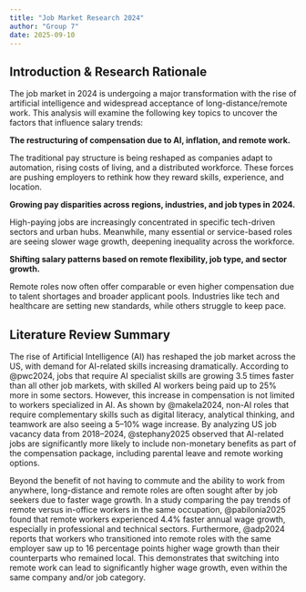 ```yaml
---
title: "Job Market Research 2024"
author: "Group 7"
date: 2025-09-10
---
```


## Introduction & Research Rationale

The job market in 2024 is undergoing a major transformation with the rise of artificial intelligence and widespread acceptance of long-distance/remote work. This analysis will examine the following key topics to uncover the factors that influence salary trends:

**The restructuring of compensation due to AI, inflation, and remote work.**

The traditional pay structure is being reshaped as companies adapt to automation, rising costs of living, and a distributed workforce. These forces are pushing employers to rethink how they reward skills, experience, and location.

**Growing pay disparities across regions, industries, and job types in 2024.**
  
High-paying jobs are increasingly concentrated in specific tech-driven sectors and urban hubs. Meanwhile, many essential or service-based roles are seeing slower wage growth, deepening inequality across the workforce.

**Shifting salary patterns based on remote flexibility, job type, and sector growth.**
  
Remote roles now often offer comparable or even higher compensation due to talent shortages and broader applicant pools. Industries like tech and healthcare are setting new standards, while others struggle to keep pace.

## Literature Review Summary

The rise of Artificial Intelligence (AI) has reshaped the job market across the US, with demand for AI-related skills increasing dramatically. According to @pwc2024, jobs that require AI specialist skills are growing 3.5 times faster than all other job markets, with skilled AI workers being paid up to 25% more in some sectors. However, this increase in compensation is not limited to workers specialized in AI. As shown by @makela2024, non-AI roles that require complementary skills such as digital literacy, analytical thinking, and teamwork are also seeing a 5–10% wage increase. By analyzing US job vacancy data from 2018–2024, @stephany2025 observed that AI-related jobs are significantly more likely to include non-monetary benefits as part of the compensation package, including parental leave and remote working options.

Beyond the benefit of not having to commute and the ability to work from anywhere, long-distance and remote roles are often sought after by job seekers due to faster wage growth. In a study comparing the pay trends of remote versus in-office workers in the same occupation, @pabilonia2025 found that remote workers experienced 4.4% faster annual wage growth, especially in professional and technical sectors. Furthermore, @adp2024 reports that workers who transitioned into remote roles with the same employer saw up to 16 percentage points higher wage growth than their counterparts who remained local. This demonstrates that switching into remote work can lead to significantly higher wage growth, even within the same company and/or job category.